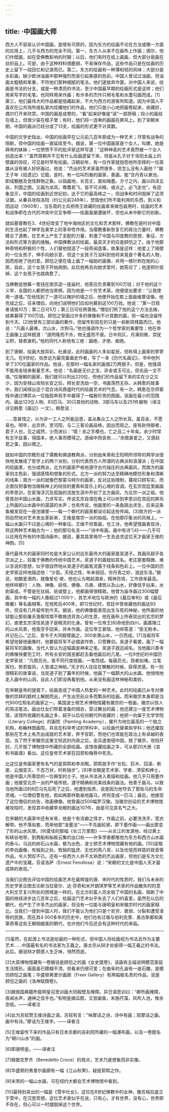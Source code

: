 ```yaml
---
---
---
```

title: ·中国画大师
---




西方人不容易认识中国画，是情有可原的，因为东方的绘画不论在方法或哪一方面的应用上，几乎与西方的完全不同。第一，东方人从来不在画布上作画；偶尔，他们作壁画，如在受佛教影响的时期；以后，他们有时在纸上画画，但大部分是画在丝织品上。可是，由于这种材料很脆弱，不易保存作品，这些作品只是在绘画的历史上留下一段回忆和记录而已。第二，东方的绘画有一种薄和轻的风味；大部分是水彩画，缺少欧洲油画中那种强烈而易引起美感的色彩。中国人曾试过油画，但油画太粗糙和笨重，不符他们那种细腻的笔法，他们遂放弃作罢。对中国人来说，绘画是书法的分支，或是一种漂亮的书法，至少中国最早期的绘画形式是这样；他们用来写字的毛笔，也同样用来作画；有许多的杰作只用毛笔和水墨勾画而成。[1]第三，他们最伟大的作品都是隐藏起来，不大为西方的游客所知道。因为中国人不喜欢在公共场所或私家内炫耀他们的作品，他们只是小心地把画卷起来，收藏好，偶尔打开来欣赏。中国的画是成卷的，“看”起来好像是“读”一部原稿；较小的画挂在墙上，但很少装在框子里；有时，他们将一连串的画画在屏风上。到了宋朝末期，中国的画派已经分成了13支，绘画的形式更不计其数。

中国的文学史指出，中国的绘画早在公元前几百年即成为一种艺术；尽管有战争的阻断，但中国的绘画一直延续至今。据说，第一位中国画家是个女人，叫嫘，她是舜帝的妹妹；一位愤愤不平的批评家这样写道：“这种神圣的艺术竟然被一个女人创造出来！”虽然周朝并不见有什么绘画遗留下来，但是从孔子对于洛阳太庙上的壁画的惊叹，可见是时早有绘画。汉朝初年，有一位作家就抱怨他所崇拜的一位英雄从没有被人好好画过。他说：“杰出的艺术家虽然很多，但怎么没有人画他？”据王子年《拾遗记》记载，是时，有一位叫烈裔的画家，善画，能“含丹青以漱池，即成魑魅及诡怪群物之象。以指画地，长百丈，直如绳墨。方寸之内，画以四渎五岳，列国之图。又画为龙凤，骞翥若飞，皆不可点睛，或点之，必飞走也”。有迹象显示，中国的绘画到近世纪初，达于它的最高峰之一，但战争和时间毁掉了这项证据。从秦兵攻陷洛阳（约公元前249年），焚毁他们所不能利用的东西，到义和团运动（1900年），当东周的士兵把帝王收藏的丝画拿来做包装用时，绘画的艺术和战争即在古代的冲突中交互争辉——绘画虽屡遭破坏，但也从未中断它的创新。

就如基督教在3、4世纪改变了地中海地区的文化和艺术那样，佛教在是时对中国的生活也起了神学及美学上的革命性作用。当儒教重新恢复它的政治力量时，佛教糅合了道教，在艺术上产生了支配的力量，刺激了中国与印度教的思想、象征、方法和形式等方面的接触。中国佛教派的绘画，最具天才的应是顾恺之了。由于他那种奇特和积极的个性，人们替他捏造了一段奇闻逸事。故事是这样：他爱上了隔壁的一位女孩子，伸手向她示意，但这个女孩子万没料到他将来竟是个著名的人物，因而拒绝了他的爱。顾恺之便在墙上画了一幅她的画像，并用一根针刺在她的心房。自此，这个女孩子开始病倒。此后他再去向她求爱时，她答应了；他遂把针拔掉，这个女孩子也就病愈了。

当佛教徒想募一笔钱在南京造一座庙时，他答应负责筹到100万钱；对于他的这个义举，全国的人都把他当笑柄，因为他是一个穷艺术家。他便提出要求：“让我使用一道墙。”在他找到了一道可以掩护的墙之后，他便开始在那上面画维摩诘像。他完成之后，召来僧侣，向他们说明他们应如何募到这100万钱。他说：“第一日观者请施10万；第二日可5万；第三日可任例善施。”僧侣们照了他的这个方法去做，结果募得了100万钱。顾恺之曾画过许多的佛像和不计其数的画，但一幅也没留传到今天。[2]他曾有三部论画的著作，但留传到现在的只是一些断简残篇而已。他说：“凡画人最难，次山水，次狗马。”他也强调作为一个哲学家的重要性；他在帝王画像上这样题道：“道罔隆而不杀，物无盛而不衰。日中则仄，月满则微，崇犹尘积，替若骇机。”他的同代人称他有三绝：画绝、才绝、痴绝。

到了唐朝，绘画大放异彩。杜甫说，此时画画的人多如星辰，但称得上画家的寥寥无几。在9世纪，张彦远为最完备画史作者，写了一本《历代名画记》，书中他列举了370位画家的作品。他说，在那时一幅名家的画值2万两银子。但是，他强调不能用金钱来衡量艺术。他说：“名画是无价之宝，非金或玉可比，但劣品一文不值。”仅唐朝的画家，我们就可以列出220位，但他们的作品留下来的实在少之又少，因为安禄山攻陷长安之后，把长安洗劫一空，书画荡然无存。从韩愈的故事中，我们闻得出这个混合诗风鼎盛时代的绘画艺术的气息。有一次，韩愈在京师客栈中通过博弈从一位独孤申叔手中赢得了一幅极珍贵的图画，该画在最小的范围内，画出123位人物、83匹马、30只其他的动物、3部马车以及251件器物（译注详见韩愈《画记》一文）。韩愈说：

……意甚惜之，以为非一工人之所能运思，盖丛集众工人之所长耳。虽百金，不愿易也。明年，出京师，至河阳，与二三客论画品格，因出而观之。座有赵侍御者，君子人也，见之戚然，少而进曰：“噫！余之手模也，亡之且二十年矣。余少时常有志乎兹事，得国本，绝人事而模得之。游闽中而丧焉……”余既甚爱之，又感赵君之事，因以赠之。



就如中国的宗教形成了儒教和佛道教两派，分别由朱熹和王阳明所领导的两学派很快地发展成了哲学上的两个派别，分别代表西方人所谓的古典派和浪漫派；在中国的绘画里，也分成两派，北方的画家严格地遵守古代端庄的古典画风，而南方的画家则主色彩，强调感情和想象的形式。北方一派的努力达至精确地模仿形象和清晰的线条；南方一派的就像巴黎蒙马特尔的画家，反对这些限制，蔑视只顾写实，而企图仅把事物当做精神上的经验的要素和音乐上的心境的音调。在玄宗宫廷里画画的李思训，在宦海浮沉及孤独的流放生涯中开创了北方画风，为北宗一派之祖。他曾首创中国山水画，力求写实。传说玄宗自谓在晚上可以听到李思训在宫廷的屏风上所画的山水画中的潺潺的水声；也有传说，他画里的一条鱼跳出求生，后来这条鱼被发现在一座池塘里——每一个朝代的画家都谈论起这些传闻。[3]南方的一派则自然地对艺术发出革新来，王维是南宗一派的始祖。在他那印象派的风格上，一幅山水画只不过是心境的一种象征。王维不但善画，也工诗，他希望借画表现诗，将这两种艺术融合为一；他的那句名言——“诗中有画，画中有诗”[4]——几乎可以应用在所有的中国诗画中。据说，董其昌曾用尽一生去追求这位天才画家王维的神韵。[5]

唐代最伟大的画家同时也是大家公认的远东最伟大的画家是吴道子。其画风超乎各宗派之上，较属于佛教的传统中国艺术。吴道子的画就如其名。老庄那套精微、难以言说的思想，似乎很自然地从吴道子的画笔流露于线条和色彩上。一位中国的历史学家这样地描述他：“少孤，天授之性，年未弱冠，穷丹青之妙，浪迹东洛。”据说，他酷爱酒肉，就像爱伦·坡，他也认为喝起酒来，精神百倍，工作效率最高。他样样都行：人物、神像、妖怪、佛像、鸟兽、建筑以及山水，好像信手拈来，水到渠成。不管是在丝绢、纸或壁上，他都画得很精致。他曾为庙寺画过300幅壁画，其中有一幅的人像超过1 000个，其艺术地位与欧洲的《最后审判》或《最后晚餐》等名画相等。在他死后400年，即12世纪时，宫廷中曾收藏他的画达93件，但没有几件留传到今天。据说，他的佛像能表现出生与死的神秘，他所画的地狱能让那些屠夫渔贩怵惕不敢做违背良心的生意，他在画布上所表现出的玄宗的梦幻，直使玄宗深信吴道子是精灵的化身。曾有一位帝王[6]命他到四川，画嘉陵江的山水风景，他竟空手回来，并未作画。这位帝王甚恼，他却答道：“臣无粉本，并记在心。”之后，宣令于大同殿壁画之，300余里山水，一日而成。[7]当裴将军希望他替他画像时，他要裴将军不必摆姿作势，只管舞剑。吴道子看罢，画了一幅裴将军的画像。当代人皆认为这幅画是神来之笔。吴道子遐迩闻名，当他画兴善寺的佛像快要完工时，所有长安的居民都赶去看他最后的几笔。一位9世纪的中国历史学家说：“凡图员光，皆不同尺度规画，一笔而成。每画员光，观者如堵。立笔挥扫，势若旋风，人皆谓之神助。”天才的人往往在懒散的时候，获得灵感。有一则很精彩的故事说，当吴道子到了暮年的时候，他画了一幅颇大的山水画，他悄悄地走入画中的山洞，自此人们即没再看到他。从来没有画这样神秘和美妙。

在宋朝皇帝的提倡下，绘画变成了中国人热爱的一种艺术。此时的绘画已从专对佛像的崇拜的题材上解脱而出，产生出空前众多而繁杂的绘画。而宋徽宗本身即是当代800位知名的画家之一。美国波士顿艺术博物馆藏有徽宗的一卷画，徽宗以惊人的简洁笔法，画出仕女们带着准备的绸衣，穿过舞台的画；他还建立一座艺术博物馆，该馆所收藏的名画之多，超乎以后任何朝代所收藏的；他把一向属于文学学院（Literary College）的画院（Painting Academy），擢升为地位最高的一个独立机构，称翰林图画院，并且在科举考试的学科中，以绘画代替某些学科；他还擢拔那些在艺术上有杰出成就的艺术家，畀予官职，而他们也常能在政治上有卓越的表现。当了然于宋徽宗这重文轻武的内政之后，金兵遂南侵中国，掳了徽宗，攻陷开封，几乎毁了博物馆中所藏的全部绘画。该馆收藏绘画之丰，可从那20大册《宣和书画谱》看出。这位皇帝艺术家在囚禁和侮辱中死去。

比这位皇帝画家更有名气的是郭熙和李龙眠。郭熙放手作“长松、巨木、回溪、断崖、云烟变灭，千态万状，时称独步”。[8]李龙眠是艺术家、学者、清官和绅士，他是中国人所尊崇的一位典型的士子。他从书法进入素描和绘画。他几乎只用墨作画；他接受北宗一派的严格传统，遵守精确和优美线条的画法。他善于画马，以致当他所画过的6匹马先后死了之后，他遭到指责，说是因为他夺去了那些马的生命灵魂。一位僧侣警告他，假如再那样勤奋地画马，终将变成一匹马；最后，他接受了这位僧侣的劝告，改画佛像。他曾画过500幅罗汉像。当徽宗创设的艺术博物馆被攻陷时，发现其中收藏李龙眠的画达107件，由是可见其名气之大。

在宋朝的大画家中还有米芾，他是个有洁癖之怪才，作画之前，必要洗洗手，宽衣解带。他不落俗套，而用他那“泼墨法”——不先画轮廓，即下墨作画——画出那变了形的山水风景。[9]夏珪的那幅《长江万里图》——从长江的发源地，经过黄土和峡谷地带，到商船和舢板云集的出口处——许多学者都推他为东方和西方山水画的泰斗。马远的树石山水画，极为出色，波士顿艺术博物馆藏有他的画。[10]梁楷的李白画像，有独到之处。牧谿的猛虎、无忧的燕八哥，以及忧悒而祥慈的观音等作品，令人赞叹不已。还有一些西方人并不太熟悉的杰出画家，但他们是东方文化遗产中的宝藏。芬诺洛萨（Ernest Fenollosa）说：“宋朝的文化是中国人天才最成熟的表现。”

当我们企图去评估中国的绘画艺术在最辉煌的唐、宋时代的性质时，我们与未来的历史学家企图去论断当拉斐尔、达·芬奇和米开朗琪罗等艺术家的作品散失时的意大利文艺复兴所处的困境是一样的。在北方的蛮人完全毁了中国的名画，阻断了中国的继续进步达几百年之后，绘画这门艺术似乎失去了人们的喜爱。虽然在以后的朝代，也产生了许多杰出的画家，但没有一位能与唐明皇和宋徽宗时代的画家相比。当我们一提到中国人时，我们不能认为他们只是个贫穷、衰弱、分裂和遭受凌辱的民族，而在其4 000多年的历史中，他们也有过堪与伯利克里、奥古斯都和美第奇等这些王朝相媲美的朝代，也许他们今后还会有这种时代的来临。



* * *



[1]虽然，在起源上书法是绘画的一种形式，但中国人将绘画视为书法且作为主要艺术……中国最有名的书法家为王羲之。唐太宗从辩才处偷得一幅王羲之的书法。此后，据说辩才颇感人生乏味，悄然而逝。

[2]大英博物馆藏有一卷据说是顾恺之的画《女史箴卷》，该画有五幅说明模范家庭生活情形。画面虽已模糊不清，但看来仍很可爱；在曲阜的孔庙有一座石雕，是模仿顾恺之画笔；华盛顿弗里尔画廊（Freer Gallery）有两幅极名贵的作品，说是顾恺之画的《洛神赋图卷》。

[3]据我国典籍所载明皇召思训画大同殿壁及掩障。异日语思训曰：“卿所画掩障，夜闻水声，通神之佳手也。”有明皇摘瓜图，又尝画鱼，未施荇藻，风吹入池，惟余空纸。——译者注

[4]此为苏轼赞王维诗画之语。苏轼有言：“味摩诘之诗，诗中有画；观摩诘之画，画中有诗。”摩诘为王维字。——译者注

[5]王维留传下来的作品只有日本京都的吉刹院所藏的一幅瀑布画，以及一卷题名为“辋川山水”的画。

[6]即唐明皇。——译者注

[7]根据克罗齐（Benedetto Croce）的观点，艺术乃是想象而非实像。

[8]华盛顿的弗里尔画廊有一幅《江山秋霁》，疑是郭熙之作。

[9]米芾的一幅山水画，可在纽约大都会艺术博物馆中看到。

[10]最特别突出的一幅是《雪中仕女》，这位在8世纪佛教中的女神，像苏格拉底立于雪中，在沉思冥想。这位艺术家似乎在说，只有心，才有世界，没有心，世界即不存在，但心可以一时摆脱掉这个世界。